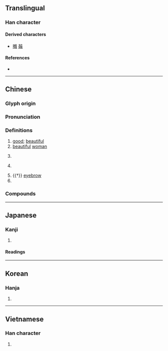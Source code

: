 {{character info}}
==Translingual==

===Han character===
{{Han char|rn=38|rad=女|as=07|sn=10|four=43450|canj=VHQI|ids=⿰女我}}

====Derived characters====
* [[𠹷]] [[𦶥]]

====References====
* {{Han ref|kx=0263.100|dkj=06331|dj=0529.270|hdz=21052.100|uh=5A25|ud=23077|bh=AE5A|bd=44634}}

----

==Chinese==
{{zh-forms}}

===Glyph origin===
{{Han etym}}
{{Han compound|女|我|ls=psc|c1=s|c2=p|t1=woman}}

===Pronunciation===
{{zh-pron
|m=é
|c=ngo4
|h=pfs=ngò
|md=ngò̤
|mn=ngô͘
|mn-t=ngo5
|w=
|mc=y
|oc=y
|cat=a,n,pn
}}

===Definitions===
{{zh-hanzi}}

# [[good]]; [[beautiful]]
# [[beautiful]] [[woman]]
# {{lb|zh|Chinese mythology}} {{zh-short|娥皇|{{w|Ehuang}}}}
# {{lb|zh|Chinese mythology}} {{zh-short|嫦娥|{{w|Chang'e}}, the [[Chinese]] goddess of the [[moon]]}}
# {{†}} [[eyebrow]]
# {{surname|zh}}

===Compounds===
{{zh-der|宮娥|常娥|娥皇|娥妝|娥輪|娥娥|娙娥|嫦娥奔月|嫦娥|娥眉|娥姣|姮娥|嬌娥|月娥|曹娥江|月裡嫦娥|曹娥碑|湘娥|鬧娥|竇娥冤|素娥|青娥|粉娥}}

----

==Japanese==

===Kanji===
{{ja-kanji|grade=|rs=女07}}

# {{rfdef|ja|sort=女07}}

====Readings====
{{ja-readings
|goon=が
|kanon=が
|kun=みめよ-い}}

----

==Korean==

===Hanja===
{{ko-hanja|hangeul=아|rv=a|mr=a}}

# {{rfdef|ko|sort=女07}}

----

==Vietnamese==

===Han character===
{{vi-readings|reading=nga|rs=女07}}

# {{rfdef|vi|sort=女07}}